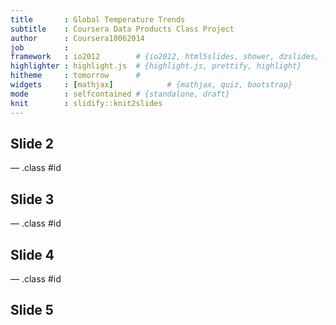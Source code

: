 ```yaml
---
title       : Global Temperature Trends
subtitle    : Coursera Data Products Class Project
author      : Coursera10062014
job         : 
framework   : io2012        # {io2012, html5slides, shower, dzslides, ...}
highlighter : highlight.js  # {highlight.js, prettify, highlight}
hitheme     : tomorrow      # 
widgets     : [mathjax]            # {mathjax, quiz, bootstrap}
mode        : selfcontained # {standalone, draft}
knit        : slidify::knit2slides
---
```


## Slide 2

--- .class #id 

## Slide 3

--- .class #id 

## Slide 4

--- .class #id 

## Slide 5
